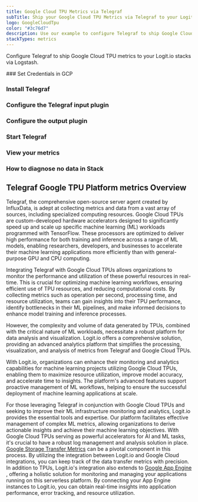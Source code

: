 ```yaml
---
title: Google Cloud TPU Metrics via Telegraf
subTitle: Ship your Google Cloud TPU Metrics via Telegraf to your Logit.io Stack
logo: GoogleCloudTpu
color: "#3c76d7"
description: Use our example to configure Telegraf to ship Google Cloud TPU metrics to Logit.io. Configure Telegraf to send Google Cloud TPU metrics to Logstash or Elastic.
stackTypes: metrics
---
```


Configure Telegraf to ship Google Cloud TPU metrics to your Logit.io stacks via Logstash.

<Steps>
  ### Set Credentials in GCP

  <SetGCPCredentials intro="Google Cloud TPU is a specialized hardware accelerator provided by Google Cloud that is designed to accelerate machine learning workloads. TPUs are specifically optimized for deep learning tasks and offer high performance and energy efficiency, enabling organizations to train and run machine learning models at scale."/>
  
  ### Install Telegraf

  <InstallTelegraf />

  ### Configure the Telegraf input plugin

  <TelegrafStackDriverInput metric_type="tpu.googleapis.com"/>

  ### Configure the output plugin

  <TelegrafOutputPlugin />

  ### Start Telegraf

  <StartTelegraf />

  ### View your metrics
  <LaunchStack stackType="metrics" source="Google_Cloud_TPU_Metrics_via_Telegraf" utmMedium="metrics" utmCampaign="telegraf-GoogleTpu-metrics" />

  ### How to diagnose no data in Stack

  <DiagnoseNoData />
</Steps>

## Telegraf Google TPU Platform metrics Overview

Telegraf, the comprehensive open-source server agent created by InfluxData, is adept at collecting metrics 
and data from a vast array of sources, including specialized computing resources. Google Cloud TPUs are 
custom-developed hardware accelerators designed to significantly speed up and scale up specific machine 
learning (ML) workloads programmed with TensorFlow. These processors are optimized to deliver high 
performance for both training and inference across a range of ML models, enabling researchers, developers, 
and businesses to accelerate their machine learning applications more efficiently than with general-purpose GPU and CPU computing.

Integrating Telegraf with Google Cloud TPUs allows organizations to monitor the performance and utilization 
of these powerful resources in real-time. This is crucial for optimizing machine learning workflows, 
ensuring efficient use of TPU resources, and reducing computational costs. By collecting metrics such as 
operation per second, processing time, and resource utilization, teams can gain insights into their TPU 
performance, identify bottlenecks in their ML pipelines, and make informed decisions to enhance model 
training and inference processes.

However, the complexity and volume of data generated by TPUs, combined with the critical nature of 
ML workloads, necessitate a robust platform for data analysis and visualization. Logit.io offers a 
comprehensive solution, providing an advanced analytics platform that simplifies the processing, 
visualization, and analysis of metrics from Telegraf and Google Cloud TPUs. 

With Logit.io, organizations can enhance their monitoring and analytics capabilities for machine 
learning projects utilizing Google Cloud TPUs, enabling them to maximize resource utilization, 
improve model accuracy, and accelerate time to insights. The platform's advanced features support 
proactive management of ML workflows, helping to ensure the successful deployment of machine learning applications at scale.

For those leveraging Telegraf in conjunction with Google Cloud TPUs and seeking to improve their 
ML infrastructure monitoring and analytics, Logit.io provides the essential tools and expertise. 
Our platform facilitates effective management of complex ML metrics, allowing organizations to 
derive actionable insights and achieve their machine learning objectives.  With Google Cloud TPUs 
serving as powerful accelerators for AI and ML tasks, it's crucial to have a robust log management 
and analysis solution in place. 
[Google Storage Transfer Metrics](/integrations/metrics/google-cloud/storage-transfer-telegraf-metrics) 
can be a pivotal component in this process. By utilizing the integration between Logit.io and 
Google Cloud integrations, you can keep track of the data transfer metrics with precision. 
In addition to TPUs, Logit.io's integration also extends to [Google App Engine](/integrations/metrics/google-cloud/app-engine-telegraf-metrics)
, offering a holistic solution for monitoring and managing your applications running on this 
serverless platform. By connecting your App Engine instances to Logit.io, you can obtain 
real-time insights into application performance, error tracking, and resource utilization.